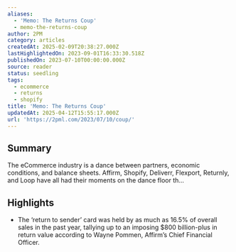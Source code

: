 ```yaml
---
aliases:
  - 'Memo: The Returns Coup'
  - memo-the-returns-coup
author: 2PM
category: articles
createdAt: 2025-02-09T20:38:27.000Z
lastHighlightedOn: 2023-09-01T16:33:30.518Z
publishedOn: 2023-07-10T00:00:00.000Z
source: reader
status: seedling
tags:
  - ecommerce
  - returns
  - shopify
title: 'Memo: The Returns Coup'
updatedAt: 2025-04-12T15:55:17.000Z
url: 'https://2pml.com/2023/07/10/coup/'
---
```

## Summary

The eCommerce industry is a dance between partners, economic conditions, and balance sheets. Affirm, Shopify, Deliverr, Flexport, Returnly, and Loop have all had their moments on the dance floor th…

## Highlights

- The ‘return to sender’ card was held by as much as 16.5% of overall sales in the past year, tallying up to an imposing $800 billion-plus in return value according to Wayne Pommen, Affirm’s Chief Financial Officer.
